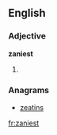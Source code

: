 ==English==

===Adjective===
'''zaniest'''
# {{superlative of|zany}}

===Anagrams===
* [[zeatins#English|zeatins]]

[[fr:zaniest]]